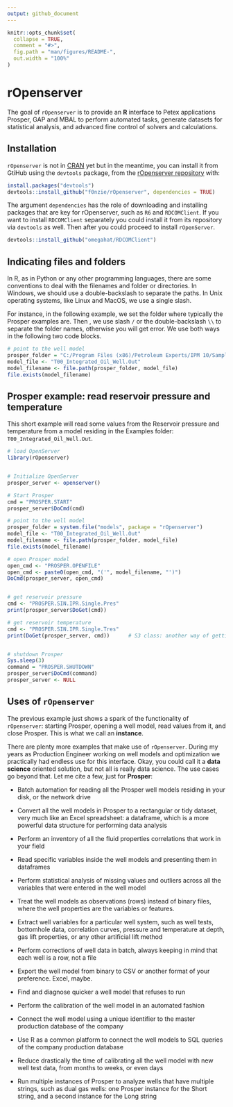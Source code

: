 ```yaml
---
output: github_document
---
```


<!-- README.md is generated from README.Rmd. Please edit that file -->

```r
knitr::opts_chunk$set(
  collapse = TRUE,
  comment = "#>",
  fig.path = "man/figures/README-",
  out.width = "100%"
)
```

# rOpenserver

The goal of `rOpenserver` is to provide an **R** interface to Petex applications Prosper, GAP and MBAL to perform automated tasks, generate datasets for statistical analysis, and advanced fine control of solvers and calculations.


## Installation
`rOpenserver` is not in [CRAN](https://cran.r-project.org/) yet but in the meantime, you can install it from  GtiHub using the `devtools` package, from the [rOpenserver repository](https://github.com/f0nzie/rOpenserver) with:

```r
install.packages("devtools")
devtools::install_github("f0nzie/rOpenserver", dependencies = TRUE)
```

The argument `dependencies` has the role of downloading and installing packages that are key for rOpenserver, such as `R6` and `RDCOMClient`. If you want to install `RDCOMClient` separately you could install it from its repository via `devtools` as well. Then after you could proceed to install `rOpenServer`.

```r
devtools::install_github("omegahat/RDCOMClient")
```

## Indicating files and folders
In R, as in Python or any other programming languages, there are some conventions to deal with the filenames and folder or directories. In Windows, we should use a double-backslash to separate the paths. In Unix operating systems, like Linux and MacOS, we use a single slash.

For instance, in the following example, we set the folder where typically the Prosper examples are. Then , we use slash `/` or the double-backslash `\\` to separate the folder names, otherwise you will get error. We use both ways in the following two code blocks.

```r
# point to the well model
prosper_folder = "C:/Program Files (x86)/Petroleum Experts/IPM 10/Samples/prosper"
model_file <- "T00_Integrated_Oil_Well.Out"
model_filename <- file.path(prosper_folder, model_file)
file.exists(model_filename)
```


## Prosper example: read reservoir pressure and temperature
This short example will read some values from the Reservoir pressure and temperature from a model residing in the Examples folder: `T00_Integrated_Oil_Well.Out`.

```r
# load OpenServer
library(rOpenserver)


# Initialize OpenServer
prosper_server <- openserver()

# Start Prosper
cmd = "PROSPER.START"
prosper_server$DoCmd(cmd)

# point to the well model
prosper_folder = system.file("models", package = "rOpenserver")
model_file <- "T00_Integrated_Oil_Well.Out"
model_filename <- file.path(prosper_folder, model_file)
file.exists(model_filename)

# open Prosper model
open_cmd <- "PROSPER.OPENFILE"
open_cmd <- paste0(open_cmd, "('", model_filename, "')")
DoCmd(prosper_server, open_cmd)


# get reservoir pressure
cmd <- "PROSPER.SIN.IPR.Single.Pres"
print(prosper_server$DoGet(cmd))

# get reservoir temperature
cmd <- "PROSPER.SIN.IPR.Single.Tres"
print(DoGet(prosper_server, cmd))      # S3 class: another way of getting values


# shutdown Prosper
Sys.sleep(3)
command = "PROSPER.SHUTDOWN"
prosper_server$DoCmd(command)
prosper_server <- NULL
```

## Uses of `rOpenserver`
The previous example just shows a spark of the functionality of `rOpenserver`:  starting Prosper, opening a well model, read values from it, and close Prosper. This is what we call an **instance**. 

There are plenty more examples that make use of `rOpenserver`. During my years as Production Engineer working on well models and optimization we practically had endless use for this interface. Okay, you could call it a **data science** oriented solution, but not all is really data science. The use cases go beyond that. Let me cite a few, just for **Prosper**:

* Batch automation for reading all the Prosper well models residing in your disk, or the network drive

* Convert all the well models in Prosper to a rectangular or tidy dataset, very much like an Excel spreadsheet: a dataframe, which is a more powerful data structure for performing data analysis

* Perform an inventory of all the fluid properties correlations that work in your field

* Read specific variables inside the well models and presenting them in dataframes

* Perform statistical analysis of missing values and outliers across all the variables that were entered in the well model

* Treat the well models as observations (rows) instead of binary files, where the well properties are the variables or features.

* Extract well variables for a particular well system, such as well tests, bottomhole data, correlation curves, pressure and temperature at depth, gas lift properties, or any other artificial lift method

* Perform corrections of well data in batch, always keeping in mind that each well is a row, not a file

* Export the well model from binary to CSV or another format of your preference. Excel, maybe.

* Find and diagnose quicker a well model that refuses to run

* Perform the calibration of the well model in an automated fashion

* Connect the well model using a unique identifier to the master production database of the company

* Use R as a common platform to connect the well models to SQL queries of the company production database

* Reduce drastically the time of calibrating all the well model with new well test data, from months to weeks, or even days

* Run multiple instances of Prosper to analyze wells that have multiple strings, such as dual gas wells: one Prosper instance for the Short string, and a second instance for the Long string












